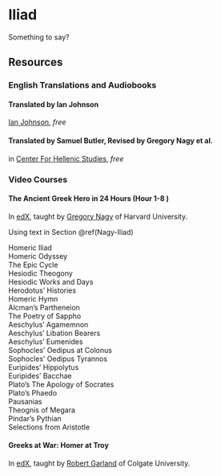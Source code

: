 # Iliad

Something to say?

## Resources

### English Translations and Audiobooks

#### Translated by Ian Johnson {#Johnson-Iliad}

[Ian Johnson](https://records.viu.ca/~johnstoi/homer/iliad_title.htm), *free*

#### Translated by Samuel Butler, Revised by Gregory Nagy et al. {#Nagy-Iliad}

in [Center For Hellenic Studies](http://chs.harvard.edu/CHS/article/display/5286), *free*



### Video Courses

#### The Ancient Greek Hero in 24 Hours (Hour 1-8 )

In [edX](https://courses.edx.org/courses/course-v1%3AHarvardX%2BHUM2x%2B2T2016/info), taught by [Gregory Nagy](http://chs.harvard.edu/CHS/article/display/1234) of Harvard University. 

Using text in Section \@ref(Nagy-Iliad)

Homeric Iliad  
Homeric Odyssey  
The Epic Cycle  
Hesiodic Theogony  
Hesiodic Works and Days  
Herodotus’ Histories  
Homeric Hymn  
Alcman’s Partheneion  
The Poetry of Sappho  
Aeschylus’ Agamemnon  
Aeschylus’ Libation Bearers  
Aeschylus’ Eumenides  
Sophocles’ Oedipus at Colonus  
Sophocles’ Oedipus Tyrannos  
Euripides’ Hippolytus  
Euripides’ Bacchae  
Plato’s The Apology of Socrates  
Plato’s Phaedo  
Pausanias  
Theognis of Megara  
Pindar’s Pythian  
Selections from Aristotle  

#### Greeks at War: Homer at Troy

In [edX](https://courses.edx.org/courses/course-v1%3AColgateX%2BGW101x%2B3T2015/info), taught by [Robert Garland](http://www.colgate.edu/facultysearch/facultydirectory/rgarland) of Colgate University. 


